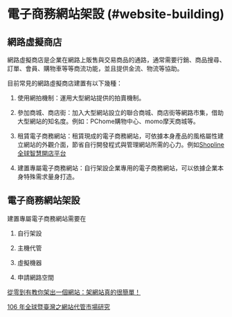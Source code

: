 # 電子商務網站架設 (#website-building)

## 網路虛擬商店
網路虛擬商店是企業在網路上販售與交易商品的通路，通常需要行銷、商品搜尋、訂單、會員、購物車等等商流功能，並且提供金流、物流等協助。

目前常見的網路虛擬商店建置有以下幾種：

1. 使用網拍機制：運用大型網站提供的拍賣機制。

2. 參加商城、商店街：加入大型網站設立的聯合商城、商店街等網路市集，借助大型網站的知名度。例如：PChome購物中心、momo摩天商城等。

3. 租賃電子商務網站：租賃現成的電子商務網站，可依據本身產品的風格屬性建立網站的外觀介面，節省自行開發程式與管理網站所需的心力。例如[Shopline全球智慧開店平台](https://shopline.tw)

4. 建置專屬電子商務網站：自行架設企業專用的電子商務網站，可以依據企業本身特殊需求量身打造。

## 電子商務網站架設

建置專屬電子商務網站需要在

1. 自行架設

2. 主機代管

3. 虛擬機器

4. 申請網路空間

[從零到有教你架出一個網站：架網站真的很簡單！](http://jackthink.com/content/14)

[106 年全球暨臺灣之網站代管市場研究](https://www.ncc.gov.tw/chinese/files/18021/3923_38794_180213_1.pdf)

